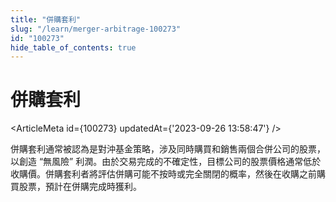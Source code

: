 ```yaml
---
title: "併購套利"
slug: "/learn/merger-arbitrage-100273"
id: "100273"
hide_table_of_contents: true
---
```



# 併購套利

<ArticleMeta id={100273} updatedAt={'2023-09-26 13:58:47'} />
<div className='border-solid border-b border-t-0 my-4 border-[var(--ifm-color-gray-300)]' />

併購套利通常被認為是對沖基金策略，涉及同時購買和銷售兩個合併公司的股票，以創造 “無風險” 利潤。由於交易完成的不確定性，目標公司的股票價格通常低於收購價。併購套利者將評估併購可能不按時或完全關閉的概率，然後在收購之前購買股票，預計在併購完成時獲利。
